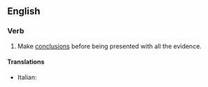 ==English==

===Verb===
{{head|en|verb}}

# {{lb|en|idiomatic}} Make [[conclusion]]s before being presented with all the evidence.

====Translations====
{{trans-top|make conclusions before being presented with all the evidence}}
{{trans-mid}}
* Italian: {{t|it|saltare alle conclusioni}}
{{trans-bottom}}